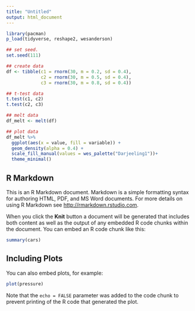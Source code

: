 ```yaml
---
title: "Untitled"
output: html_document
---
```


```r
library(pacman)
p_load(tidyverse, reshape2, wesanderson)
```

```r

## set seed.
set.seed(111)

## create data
df <- tibble(c1 = rnorm(30, m = 0.2, sd = 0.4),
             c2 = rnorm(30, m = 0.5, sd = 0.4),
             c3 = rnorm(30, m = 0.8, sd = 0.4))

## t-test data 
t.test(c1, c2)
t.test(c2, c3)

## melt data
df_melt <- melt(df)

## plot data
df_melt %>%
  ggplot(aes(x = value, fill = variable)) +
  geom_density(alpha = 0.4) +
  scale_fill_manual(values = wes_palette("Darjeeling1"))+
  theme_minimal()

```

## R Markdown

This is an R Markdown document. Markdown is a simple formatting syntax for authoring HTML, PDF, and MS Word documents. For more details on using R Markdown see <http://rmarkdown.rstudio.com>.

When you click the **Knit** button a document will be generated that includes both content as well as the output of any embedded R code chunks within the document. You can embed an R code chunk like this:

```r
summary(cars)
```

## Including Plots

You can also embed plots, for example:

```r
plot(pressure)
```

Note that the `echo = FALSE` parameter was added to the code chunk to prevent printing of the R code that generated the plot.
